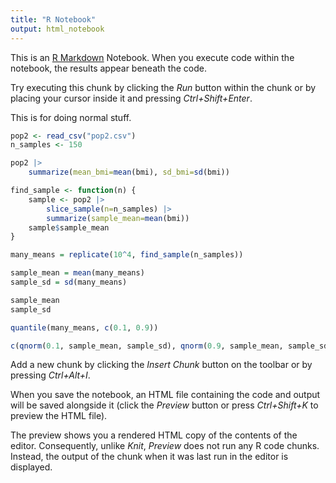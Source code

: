 ---
title: "R Notebook"
output: html_notebook
---

This is an [R Markdown](http://rmarkdown.rstudio.com) Notebook. When you execute code within the notebook, the results appear beneath the code. 

Try executing this chunk by clicking the *Run* button within the chunk or by placing your cursor inside it and pressing *Ctrl+Shift+Enter*.

This is for doing normal stuff.

```{r}
pop2 <- read_csv("pop2.csv")
n_samples <- 150
```

```{r}
pop2 |>
    summarize(mean_bmi=mean(bmi), sd_bmi=sd(bmi))
```

```{r}
find_sample <- function(n) {
    sample <- pop2 |>
        slice_sample(n=n_samples) |>
        summarize(sample_mean=mean(bmi))
    sample$sample_mean
}

many_means = replicate(10^4, find_sample(n_samples))

sample_mean = mean(many_means)
sample_sd = sd(many_means)

sample_mean
sample_sd

quantile(many_means, c(0.1, 0.9))

c(qnorm(0.1, sample_mean, sample_sd), qnorm(0.9, sample_mean, sample_sd))

```

Add a new chunk by clicking the *Insert Chunk* button on the toolbar or by pressing *Ctrl+Alt+I*.

When you save the notebook, an HTML file containing the code and output will be saved alongside it (click the *Preview* button or press *Ctrl+Shift+K* to preview the HTML file).

The preview shows you a rendered HTML copy of the contents of the editor. Consequently, unlike *Knit*, *Preview* does not run any R code chunks. Instead, the output of the chunk when it was last run in the editor is displayed.

